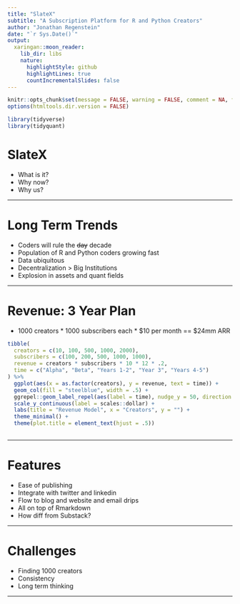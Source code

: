 ```yaml
---
title: "SlateX"
subtitle: "A Subscription Platform for R and Python Creators"
author: "Jonathan Regenstein"
date: "`r Sys.Date()`"
output:
  xaringan::moon_reader:
    lib_dir: libs
    nature:
      highlightStyle: github
      highlightLines: true
      countIncrementalSlides: false
---
```


```r
knitr::opts_chunk$set(message = FALSE, warning = FALSE, comment = NA, fig.height = 6)
options(htmltools.dir.version = FALSE)

library(tidyverse)
library(tidyquant)

```


# SlateX

+ What is it? 
+ Why now? 
+ Why us? 

---

# Long Term Trends

+ Coders will rule the ~~day~~ decade
+ Population of R and Python coders growing fast
+ Data ubiquitous
+ Decentralization > Big Institutions
+ Explosion in assets and quant fields

---

# Revenue: 3 Year Plan

+ 1000 creators * 1000 subscribers each * $10 per month == $24mm ARR

```r


tibble(
  creators = c(10, 100, 500, 1000, 2000),
  subscribers = c(100, 200, 500, 1000, 1000),
  revenue = creators * subscribers * 10 * 12 * .2,
  time = c("Alpha", "Beta", "Years 1-2", "Year 3", "Years 4-5")
) %>% 
  ggplot(aes(x = as.factor(creators), y = revenue, text = time)) + 
  geom_col(fill = "steelblue", width = .5) +
  ggrepel::geom_label_repel(aes(label = time), nudge_y = 50, direction = "y") +
  scale_y_continuous(label = scales::dollar) +
  labs(title = "Revenue Model", x = "Creators", y = "") +
  theme_minimal() +
  theme(plot.title = element_text(hjust = .5))
  
```

---

# Features

+ Ease of publishing
+ Integrate with twitter and linkedin
+ Flow to blog and website and email drips
+ All on top of Rmarkdown
+ How diff from Substack?

---

# Challenges

+ Finding 1000 creators
+ Consistency
+ Long term thinking

---

